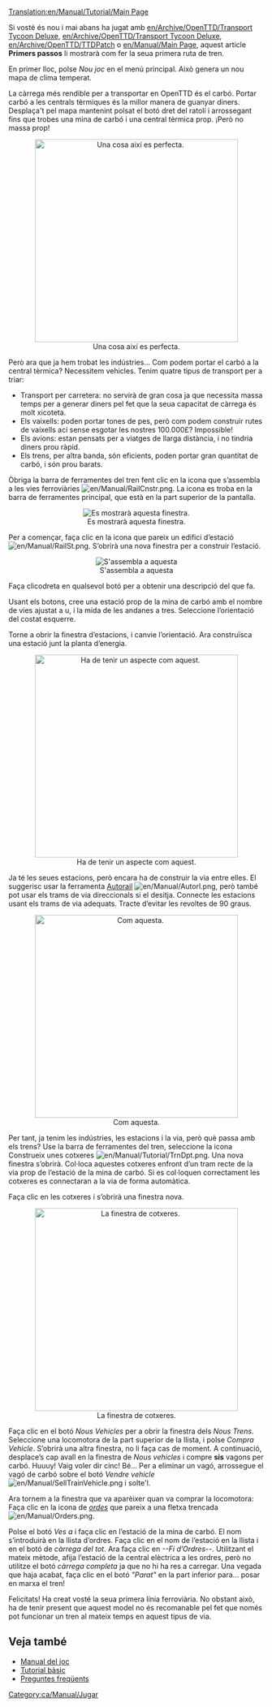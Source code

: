 [[Translation:en/Manual/Tutorial/Main Page]]

{{ca/Manual/Tutorial/Tutorial}}

Si vosté és nou i mai abans ha jugat amb [[en/Archive/OpenTTD/Transport Tycoon Deluxe]], [[en/Archive/OpenTTD/Transport Tycoon Deluxe]], [[en/Archive/OpenTTD/TTDPatch]] o [[en/Manual/Main Page]], aquest article '''Primers passos''' li mostrarà com fer la seua primera ruta de tren.

En primer lloc, polse ''Nou joc'' en el menú principal. Això genera un nou mapa de clima temperat.

La càrrega més rendible per a transportar en OpenTTD és el carbó. Portar carbó a les centrals tèrmiques és la millor manera de guanyar diners. Desplaça't pel mapa mantenint polsat el botó dret del ratolí i arrossegant fins que trobes una mina de carbó i una central tèrmica prop. ¡Però no massa prop!

<center>[[File:en/Manual/Tutorial/Tutorial1.png|thumb|400px|center|Una cosa així es perfecta.]]</center>

Però ara que ja hem trobat les indústries... Com podem portar el carbó a la central tèrmica? Necessitem vehicles. Tenim quatre tipus de transport per a triar:

*Transport per carretera: no servirà de gran cosa ja que necessita massa temps per a generar diners pel fet que la seua capacitat de càrrega és molt xicoteta.
*Els vaixells: poden portar tones de pes, però com podem construir rutes de vaixells ací sense esgotar les nostres 100.000£? Impossible!
*Els avions: estan pensats per a viatges de llarga distància, i no tindria diners prou ràpid.
*Els trens, per altra banda, són eficients, poden portar gran quantitat de carbó, i són prou barats.

Òbriga la barra de ferramentes del tren fent clic en la icona que s’assembla a les vies ferroviàries [[File:en/Manual/RailCnstr.png]]. La icona es troba en la barra de ferramentes principal, que està en la part superior de la pantalla. 
<center>[[File:ca/Manual/Railroad Construction.png|center|Es mostrarà aquesta finestra.]]</center>
Per a començar, faça clic en la icona que pareix un edifici d’estació [[File:en/Manual/RailSt.png]]. S’obrirà una nova finestra per a construir l’estació.
<center>[[File:ca/Manual/Stationgui.png|center|frame|S'assembla a aquesta]]</center>

Faça clicodreta en qualsevol botó per a obtenir una descripció del que fa.

Usant els botons, cree una estació prop de la mina de carbó amb el nombre de vies ajustat a u, i la mida de les andanes a tres. Seleccione l’orientació del costat esquerre.

Torne a obrir la finestra d’estacions, i canvie l’orientació. Ara construïsca una estació junt la planta d’energia.
<center>[[File:en/Manual/Tutorial/Tutorial2.png|thumb|400px|center|Ha de tenir un aspecte com aquest.]]</center>

Ja té les seues estacions, però encara ha de construir la via entre elles. El suggerisc usar la ferramenta [[ca/Autorail|Autorail]] [[File:en/Manual/Autorl.png]], però també pot usar els trams de via direccionals si el desitja. Connecte les estacions usant els trams de via adequats. Tracte d’evitar les revoltes de 90 graus.

<center>[[File:en/Manual/Tutorial/Tutorial3.png|thumb|400px|center|Com aquesta.]]</center>

Per tant, ja tenim les indústries, les estacions i la via, però què passa amb els trens? Use la barra de ferramentes del tren, seleccione la icona Construeix unes cotxeres [[File:en/Manual/Tutorial/TrnDpt.png]]. Una nova finestra s’obrirà. Col·loca aquestes cotxeres enfront d’un tram recte de la via prop de l’estació de la mina de carbó. Si es col·loquen correctament les cotxeres es connectaran a la via de forma automàtica.

Faça clic en les cotxeres i s’obrirà una finestra nova.

<center>[[File:ca/Manual/Tutorial/Tutorial4.png|thumb|400px|center|La finestra de cotxeres.]]</center>

Faça clic en el botó ''Nous Vehicles'' per a obrir la finestra dels ''Nous Trens''. Seleccione una locomotora de la part superior de la llista, i polse ''Compra Vehicle''. S’obrirà una altra finestra, no li faça cas de moment. A continuació, desplace’s cap avall en la finestra de ''Nous vehicles'' i compre '''sis''' vagons per carbó. Huuuy! Vaig voler dir cinc! Bé... Per a eliminar un vagó, arrossegue el vagó de carbó sobre el botó ''Vendre vehicle'' [[File:en/Manual/SellTrainVehicle.png]] i solte'l.

Ara tornem a la finestra que va aparèixer quan va comprar la locomotora: Faça clic en la icona de ''[[ca/Ordes|ordes]]'' que pareix a una fletxa trencada [[File:en/Manual/Orders.png]].

Polse el botó ''Ves a'' i faça clic en l’estació de la mina de carbó. El nom s’introduirà en la llista d’ordres. Faça clic en el nom de l’estació en la llista i en el botó de ''càrrega del tot''. Ara faça clic en ''--Fi d’Ordres--''. Utilitzant el mateix mètode, afija l’estació de la central elèctrica a les ordres, però no utilitze el botó ''càrrega completa'' ja que no hi ha res a carregar. Una vegada que haja acabat, faça clic en el botó ''"Parat"'' en la part inferior para... posar en marxa el tren!

Felicitats! Ha creat vosté la seua primera línia ferroviària. No obstant això, ha de tenir present que aquest model no és recomanable pel fet que només pot funcionar un tren al mateix temps en aquest tipus de via.

==Veja també==
*[[ca/Manual/Main Page|Manual del joc]]
*[[ca/Manual/Tutorial/Tutorial|Tutorial bàsic]]
*[[ca/Archive/Community/Preguntes més freqüents|Preguntes freqüents]]

[[Category:ca/Manual/Jugar]]